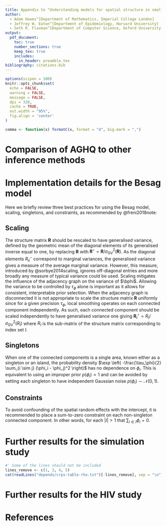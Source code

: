 ```yaml
---
title: Appendix to "Understanding models for spatial structure in small-area estimation"
author:
  - Adam Howes^[Department of Mathematics, Imperial College London]
  - Jeffrey W. Eaton^[Department of Epidemiology, Harvard University]
  - Seth R. Flaxman^[Department of Computer Science, Oxford University]
output:
  pdf_document:
    toc: true
    number_sections: true
    keep_tex: true
    includes:
      in_header: preamble.tex
bibliography: citations.bib
---
```


```r
options(scipen = 100)
knitr::opts_chunk$set(
  echo = FALSE,
  warning = FALSE,
  message = FALSE,
  dpi = 320,
  cache = TRUE,
  out.width = "95%",
  fig.align = 'center'
)

comma <- function(x) formatC(x, format = "d", big.mark = ",")
```

<!-- So that the tables and figures in this appendix are prefixed by "A." -->
\setcounter{table}{0}  
\renewcommand{\thetable}{A.\arabic{table}} 
\setcounter{figure}{0} 
\renewcommand{\thefigure}{A.\arabic{figure}}

\clearpage

# Comparison of AGHQ to other inference methods \label{app:aghq-nuts}

\newpage

# Implementation details for the Besag model \label{app:freni}

Here we briefly review three best practices for using the Besag model, scaling, singletons, and constraints, as recommended by @freni2018note: 

## Scaling

The structure matrix $\mathbf{R}$ should be rescaled to have generalised variance, defined by the geometric mean of the diagonal elements of its generalised inverse
\begin{equation}
    \sigma^2_{\text{GV}}(\mathbf{R}) = \prod_{i = 1}^n (\mathbf{R}^-_{ii})^{1/n} = \exp \left( \frac{1}{n} \sum_{i = 1}^n \log (\mathbf{R}^-_{ii}) \right),
\end{equation}
equal to one, by replacing $\mathbf{R}$ with $\mathbf{R}^\star = \mathbf{R} / \sigma^2_{\text{GV}}(\mathbf{R})$.
As the diagonal elements $R^-_{ii}$ correspond to marginal variances, the generalised variance gives a measure of the average marginal variance.
However, this measure, introduced by @sorbye2014scaling, ignores off-diagonal entries and more broadly any measure of typical variance could be used.
Scaling mitigates the influence of the adjacency graph on the variance of $\bphi$.
Allowing the variance to be controlled by $\tau_\phi$ alone is important as it allows for consistent, interpretable prior selection.
When the adjacency graph is disconnected it is not appropriate to scale the structure matrix $\mathbf{R}$ uniformly since for a given precision $\tau_\phi$, local smoothing operates on each connected component independently.
As such, each connected component should be scaled independently to have generalised variance one giving $\mathbf{R}^\star_I = R_I / \sigma^2_{\text{GV}}(R_I)$ where $R_I$ is the sub-matrix of the structure matrix corresponding to index set $I$.

## Singletons

When one of the connected components is a single area, known either as a singleton or an island, the probability density $\exp \left( -\frac{\tau_\phi}{2} \sum_{i \sim j} (\phi_i - \phi_j)^2 \right)$ has no dependence on $\phi_i$.
This is equivalent to using an improper prior $p(\phi_i) \propto 1$ and can be avoided by setting each singleton to have independent Gaussian noise $p(\phi_i) \sim \mathcal{N}(0, 1)$.

## Constraints

To avoid confounding of the spatial random effects with the intercept, it is recommended to place a sum-to-zero constraint on each non-singleton connected component.
In other words, for each $|I| > 1$ that $\sum_{i \in I} \phi_i = 0$.

\clearpage

# Further results for the simulation study

```r
#' Some of the lines should not be included
lines_remove <- c(1, 3, 4, 5)
cat(readLines("depends/crps-table-rho.txt")[-lines_remove], sep = "\n")
```

\begin{figure}[h]
\centering
\makebox[\textwidth][c]{\includegraphics[page=1]{depends/crps-boxplot-rho.pdf}}
\label{fig:crps-boxplot-rho-1}
\end{figure}

\begin{figure}[h]
\centering
\makebox[\textwidth][c]{\includegraphics[page=2]{depends/crps-boxplot-rho.pdf}}
\label{fig:crps-boxplot-rho-2}
\end{figure}

\begin{figure}[h]
\centering
\makebox[\textwidth][c]{\includegraphics[page=3]{depends/crps-boxplot-rho.pdf}}
\label{fig:crps-boxplot-rho-3}
\end{figure}

\begin{figure}[h]
\centering
\makebox[\textwidth][c]{\includegraphics[page=4]{depends/crps-boxplot-rho.pdf}}
\label{fig:crps-boxplot-rho-4}
\end{figure}

\begin{figure}[h]
\centering
\makebox[\textwidth][c]{\includegraphics[page=5]{depends/crps-boxplot-rho.pdf}}
\label{fig:crps-boxplot-rho-5}
\end{figure}

\begin{figure}[h]
\centering
\makebox[\textwidth][c]{\includegraphics[page=6]{depends/crps-boxplot-rho.pdf}}
\label{fig:crps-boxplot-rho-6}
\end{figure}

\begin{figure}[h]
\centering
\makebox[\textwidth][c]{\includegraphics[page=7]{depends/crps-boxplot-rho.pdf}}
\label{fig:crps-boxplot-rho-7}
\end{figure}

\begin{figure}[h]
\centering
\makebox[\textwidth][c]{\includegraphics[page=1]{depends/histogram-ecdf.pdf}}
\label{fig:histogram-ecdf-1}
\end{figure}

\begin{figure}[h]
\centering
\makebox[\textwidth][c]{\includegraphics[page=2]{depends/histogram-ecdf.pdf}}
\label{fig:histogram-ecdf-2}
\end{figure}

\begin{figure}[h]
\centering
\makebox[\textwidth][c]{\includegraphics[page=3]{depends/histogram-ecdf.pdf}}
\label{fig:histogram-ecdf-3}
\end{figure}

\begin{figure}[h]
\centering
\makebox[\textwidth][c]{\includegraphics[page=4]{depends/histogram-ecdf.pdf}}
\label{fig:histogram-ecdf-4}
\end{figure}

\begin{figure}[h]
\centering
\makebox[\textwidth][c]{\includegraphics[page=5]{depends/histogram-ecdf.pdf}}
\label{fig:histogram-ecdf-5}
\end{figure}

\begin{figure}[h]
\centering
\makebox[\textwidth][c]{\includegraphics[page=6]{depends/histogram-ecdf.pdf}}
\label{fig:histogram-ecdf-6}
\end{figure}

\begin{figure}[h]
\centering
\makebox[\textwidth][c]{\includegraphics[page=7]{depends/histogram-ecdf.pdf}}
\label{fig:histogram-ecdf-7}
\end{figure}

\begin{figure}[h]
\centering
\makebox[\textwidth][c]{\includegraphics[page=1]{depends/crps-maps.pdf}}
\label{fig:crps-maps-1}
\end{figure}

\begin{figure}[h]
\centering
\makebox[\textwidth][c]{\includegraphics[page=2]{depends/crps-maps.pdf}}
\label{fig:crps-maps-2}
\end{figure}

\begin{figure}[h]
\centering
\makebox[\textwidth][c]{\includegraphics[page=3]{depends/crps-maps.pdf}}
\label{fig:crps-maps-3}
\end{figure}

\begin{figure}[h]
\centering
\makebox[\textwidth][c]{\includegraphics[page=4]{depends/crps-maps.pdf}}
\label{fig:crps-maps-4}
\end{figure}

\begin{figure}[h]
\centering
\makebox[\textwidth][c]{\includegraphics[page=5]{depends/crps-maps.pdf}}
\label{fig:crps-maps-5}
\end{figure}

\begin{figure}[h]
\centering
\makebox[\textwidth][c]{\includegraphics[page=6]{depends/crps-maps.pdf}}
\label{fig:crps-maps-6}
\end{figure}

\begin{figure}[h]
\centering
\makebox[\textwidth][c]{\includegraphics[page=7]{depends/crps-maps.pdf}}
\label{fig:crps-maps-7}
\end{figure}

\clearpage

# Further results for the HIV study

\clearpage

# References {#references .unnumbered}
